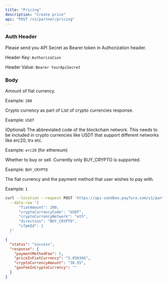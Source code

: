 ```yaml
---
title: "Pricing"
description: "Create price"
api: "POST /v1/partner/pricing"
---
```


### Auth Header

Please send you API Secret as Bearer token in Authorization header.

Header Key: `Authorization`

Header Value: `Bearer YourApiSecret`
### Body

<Param body="fiatAmount" type="integer" required>

Amount of fiat currency.

Example: `200`

</Param>

<Param body="cryptoCurrencyCode" type="string" required>

Crypto currency as part of List of crypto currencies response.

Example: `USDT`

</Param>

<Param body="cryptoCurrencyNetwork" type="string">

(Optional) The abbreviated code of the blockchain network. This needs to be included in crypto currencies like USDT that support different networks like erc20, trx etc.

Example: `erc20` (for ethereum)

</Param>

<Param body="direction" type="string">

Whether to buy or sell. Currently only BUY_CRYPTO is supported.

Example: `BUY_CRYPTO`

</Param>

<Param body="cfpmId" type="integer" required>

The fiat currency and the payment method that user wishes to pay with.

Example: `1`

</Param>

<RequestExample>

```bash Request Example
curl --location --request POST 'https://api-sandbox.payfura.com/v1/partner/pricing' \
  --data-raw '{
      "fiatAmount": 200,
      "cryptoCurrencyCode": "USDT",
      "cryptoCurrencyNetwork": "eth",
      "direction": "BUY_CRYPTO",
      "cfpmId": 1
  }'
```

</RequestExample>

<ResponseExample>

```json Body
{
  "status": "success",
  "response": {
    "paymentMethodFee": 5,
    "priceInFiatCurrency": "5.058366",
    "cryptoCurrencyAmount": "38.55",
    "gasFeeInCryptoCurrency": ""
  }
}
```

</ResponseExample>